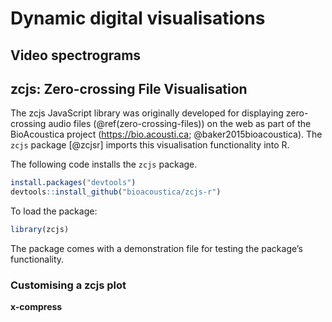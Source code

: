 # Dynamic digital visualisations

## Video spectrograms

## zcjs: Zero-crossing File Visualisation

The zcjs JavaScript library was originally developed for displaying zero-crossing audio files (\@ref(zero-crossing-files)) on the web as part of the BioAcoustica project ([https://bio.acousti.ca](https://bio.acousti.ca); @baker2015bioacoustica). The `zcjs` package [@zcjsr] imports this visualisation functionality into R. 

The following code installs the `zcjs` package.

```r
install.packages("devtools")
devtools::install_github("bioacoustica/zcjs-r")
```

To load the package:

```r
library(zcjs)
```

The package comes with a demonstration file for testing the package's functionality.


### Customising a zcjs plot

__x-compress__